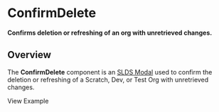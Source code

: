 
<Meta title="Tasks/ConfirmDelete/Docs" />

# ConfirmDelete

**Confirms deletion or refreshing of an org with unretrieved changes.**

## Overview

The **ConfirmDelete** component is an
[SLDS Modal](http://design-system-react-components.herokuapp.com/?path=/story/sldsmodal--modal-with-custom-parent-node)
used to confirm the deletion or
refreshing of a Scratch, Dev, or
Test Org with unretrieved changes.



<LinkTo kind="Tasks/ConfirmDelete" story="Example">
  View Example
</LinkTo>
